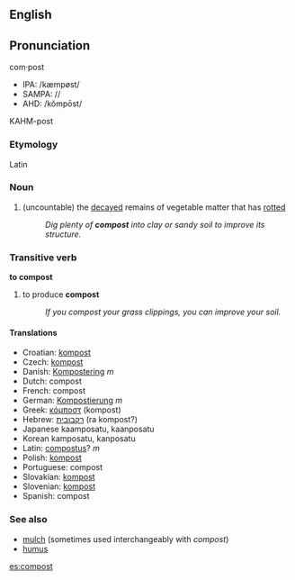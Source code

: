 ==English==
==Pronunciation==
com·post
*IPA: /kæmpøst/
*SAMPA: //
*AHD: /kŏmpōst/
KAHM-post
=== Etymology ===
Latin
===Noun===
{{wikipedia}}
#(uncountable) the [[decayed]] remains of vegetable matter that has [[rot]]ted
#:''Dig plenty of '''compost''' into clay or sandy soil to improve its structure.''
===Transitive verb===
'''to compost'''
#to produce '''compost'''
#:''If you compost your grass clippings, you can improve your soil.''

==== Translations ====
*Croatian: [[kompost]]
*Czech: [[kompost]]
*Danish: [[Kompostering]] ''m''
*Dutch: compost
*French: compost
*German: [[Kompostierung]] ''m''
*Greek: [[κόμποστ]] (kompost)
*Hebrew: [[רקבובית]] (ra kompost?)
*Japanese<!--: [[]] (-->kaamposatu, kaanposatu<!--)-->
*Korean<!--: [[]] (-->kamposatu, kanposatu<!--)-->
*Latin: [[compostus]]? ''m''
*Polish: [[kompost]]
*Portuguese: compost
*Slovakian: [[kompost]]
*Slovenian: [[kompost]]
*Spanish: compost

===See also===
*[[mulch]] (sometimes used interchangeably with ''compost'')
*[[humus]]

[[es:compost]]